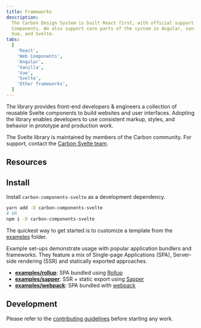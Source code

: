 ```yaml
---
title: Frameworks
description:
  The Carbon Design System is built React first, with official support for Web
  Components. We also support core parts of the system in Angular, vanilla JS,
  Vue, and Svelte.
tabs:
  [
    'React',
    'Web Components',
    'Angular',
    'Vanilla',
    'Vue',
    'Svelte',
    'Other frameworks',
  ]
---
```


<PageDescription>

The library provides front-end developers & engineers a collection of reusable
Svelte components to build websites and user interfaces. Adopting the library
enables developers to use consistent markup, styles, and behavior in prototype
and production work.

</PageDescription>

<InlineNotification>

The Svelte library is maintained by members of the Carbon community. For
support, contact the
[Carbon Svelte team](https://github.com/IBM/carbon-components-svelte/issues/new).

</InlineNotification>

## Resources

<Row className="resource-card-group">
  <Column colLg={4} colMd={4} noGutterSm>
    <ResourceCard
      subTitle="Carbon Components Svelte"
      href="https://github.com/IBM/carbon-components-svelte"
    >
      <MdxIcon name="github" />
    </ResourceCard>
  </Column>
  <Column colMd={4} colLg={4} noGutterSm>
    <ResourceCard
      subTitle="Carbon Icons Svelte"
      href="https://github.com/IBM/carbon-icons-svelte"
    >
      <MdxIcon name="github" />
    </ResourceCard>
  </Column>
  <Column colMd={4} colLg={4} noGutterSm>
    <ResourceCard
      subTitle="Carbon Pictograms Svelte"
      href="https://github.com/IBM/carbon-pictograms-svelte"
    >
      <MdxIcon name="github" />
    </ResourceCard>
  </Column>
</Row>

## Install

Install `carbon-components-svelte` as a development dependency.

```bash
yarn add -D carbon-components-svelte
# OR
npm i -D carbon-components-svelte
```

The quickest way to get started is to customize a template from the
[examples](https://github.com/IBM/carbon-components-svelte/tree/master/examples/)
folder.

Example set-ups demonstrate usage with popular application bundlers and
frameworks. They feature a mix of Single-page Applications (SPA), Server-side
rendering (SSR) and statically exported approaches.

- **[examples/rollup](https://github.com/IBM/carbon-components-svelte/tree/master/examples/rollup/)**:
  SPA bundled using [Rollup](https://github.com/rollup/rollup)
- **[examples/sapper](https://github.com/IBM/carbon-components-svelte/tree/master/examples/sapper/)**:
  SSR + static export using [Sapper](https://github.com/sveltejs/sapper)
- **[examples/webpack](https://github.com/IBM/carbon-components-svelte/tree/master/examples/webpack/)**:
  SPA bundled with [webpack](https://github.com/webpack/webpack)

## Development

Please refer to the
[contributing guidelines](https://github.com/IBM/carbon-components-svelte/blob/master/CONTRIBUTING.md)
before starting any work.
